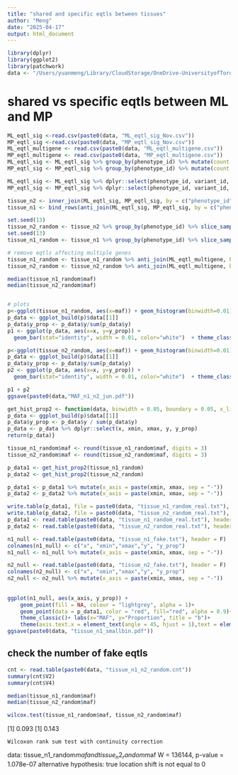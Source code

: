```yaml
---
title: "shared and specific eqtls between tissues"
author: "Meng"
date: "2025-04-17"
output: html_document
---
```


```r
library(dplyr)
library(ggplot2)
library(patchwork)
data <- "/Users/yuanmeng/Library/CloudStorage/OneDrive-UniversityofToronto/Manuscripts/rumex_eqtl/eqtl/"
```

# shared vs specific eqtls between ML and MP

```r
ML_eqtl_sig <-read.csv(paste0(data, "ML_eqtl_sig_Nov.csv"))
MP_eqtl_sig <-read.csv(paste0(data, "MP_eqtl_sig_Nov.csv"))
ML_eqtl_multigene <- read.csv(paste0(data, "ML_eqtl_multigene.csv"))
MP_eqtl_multigene <- read.csv(paste0(data, "MP_eqtl_multigene.csv"))
ML_eqtl_sig <- ML_eqtl_sig %>% group_by(phenotype_id) %>% mutate(count = n()) %>% ungroup() %>% filter(count <= 10) 
MP_eqtl_sig <- MP_eqtl_sig %>% group_by(phenotype_id) %>% mutate(count = n()) %>% ungroup() %>% filter(count <= 10) 

ML_eqtl_sig <- ML_eqtl_sig %>% dplyr::select(phenotype_id, variant_id, maf)
MP_eqtl_sig <- MP_eqtl_sig %>% dplyr::select(phenotype_id, variant_id, maf)

tissue_n2 <- inner_join(ML_eqtl_sig, MP_eqtl_sig, by = c("phenotype_id", "variant_id", "maf"))
tissue_n1 <- bind_rows(anti_join(ML_eqtl_sig, MP_eqtl_sig, by = c("phenotype_id", "variant_id", "maf")), anti_join(MP_eqtl_sig, ML_eqtl_sig, by = c("phenotype_id", "variant_id", "maf")))

set.seed(13) 
tissue_n2_random <- tissue_n2 %>% group_by(phenotype_id) %>% slice_sample(n = 1) # 157
set.seed(13) 
tissue_n1_random <- tissue_n1 %>% group_by(phenotype_id) %>% slice_sample(n = 1) # 2970

# remove eqtls affecting multiple genes 
tissue_n1_random <- tissue_n1_random %>% anti_join(ML_eqtl_multigene, by = c("variant_id")) %>% anti_join(MP_eqtl_multigene, by = c("variant_id")) %>% select(variant_id, maf) # 2838
tissue_n2_random <- tissue_n2_random %>% anti_join(ML_eqtl_multigene, by = c("variant_id")) %>% anti_join(MP_eqtl_multigene, by = c("variant_id")) %>% select(variant_id, maf) # 132

median(tissue_n1_random$maf)
median(tissue_n2_random$maf)


# plots
p<-ggplot(tissue_n1_random, aes(x=maf)) + geom_histogram(binwidth=0.01) 
p_data <- ggplot_build(p)$data[[1]]
p_data$y_prop <- p_data$y/sum(p_data$y)
p1 <- ggplot(p_data, aes(x=x, y=y_prop)) +
  geom_bar(stat="identity", width = 0.01, color="white")  + theme_classic() + ggtitle("a")+ labs(x="MAF", y="Proportion")+ theme(text = element_text(size = 10)) + ylim(0, 0.15) + expand_limits(x=0.5)+ geom_vline(xintercept=0.09322034, color = "red",linetype="dashed")

p<-ggplot(tissue_n2_random, aes(x=maf)) + geom_histogram(binwidth=0.01) 
p_data <- ggplot_build(p)$data[[1]]
p_data$y_prop <- p_data$y/sum(p_data$y) 
p2 <- ggplot(p_data, aes(x=x, y=y_prop)) +
  geom_bar(stat="identity", width = 0.01, color="white")  + theme_classic() + ggtitle("b")+ labs(x="MAF", y="Proportion")+ theme(text = element_text(size = 10)) + ylim(0, 0.15) + expand_limits(x=0.5) + geom_vline(xintercept=0.1428571, color = "red",linetype="dashed")

p1 + p2
ggsave(paste0(data,"MAF_n1_n2_jun.pdf"))
```



```r
get_hist_prop2 <- function(data, binwidth = 0.05, boundary = 0.05, x_limits = c(0.05, 0.5)) {p <- ggplot(data, aes(x = maf)) + geom_histogram(binwidth = binwidth, boundary = boundary) + scale_x_continuous(limits = x_limits)
p_data <- ggplot_build(p)$data[[1]]
p_data$y_prop <- p_data$y / sum(p_data$y)
p_data <- p_data %>% dplyr::select(x, xmin, xmax, y, y_prop)
return(p_data)}

tissue_n1_random$maf <- round(tissue_n1_random$maf, digits = 3)
tissue_n2_random$maf <- round(tissue_n2_random$maf, digits = 3)

p_data1 <- get_hist_prop2(tissue_n1_random)
p_data2 <- get_hist_prop2(tissue_n2_random)

p_data1 <- p_data1 %>% mutate(x_axis = paste(xmin, xmax, sep = "-"))
p_data2 <- p_data2 %>% mutate(x_axis = paste(xmin, xmax, sep = "-"))

write.table(p_data1, file = paste0(data, "tissue_n1_random_real.txt"), row.names = FALSE, quote = FALSE, sep = "\t", col.names = T) 
write.table(p_data2, file = paste0(data, "tissue_n2_random_real.txt"), row.names = FALSE, quote = FALSE, sep = "\t", col.names = T) 
p_data1 <- read.table(paste0(data, "tissue_n1_random_real.txt"), header = T)
p_data2 <- read.table(paste0(data, "tissue_n2_random_real.txt"), header = T)

n1_null <- read.table(paste0(data, "tissue_n1_fake.txt"), header = F)
colnames(n1_null) <- c("x", "xmin","xmax","y", "y_prop")
n1_null <- n1_null %>% mutate(x_axis = paste(xmin, xmax, sep = "-"))

n2_null <- read.table(paste0(data, "tissue_n2_fake.txt"), header = F)
colnames(n2_null) <- c("x", "xmin","xmax","y", "y_prop")
n2_null <- n2_null %>% mutate(x_axis = paste(xmin, xmax, sep = "-"))
 
 
ggplot(n1_null, aes(x_axis, y_prop)) + 
    geom_point(fill = NA, colour = "lightgrey", alpha = 1)+ 
    geom_point(data = p_data1, color = "red", fill="red", alpha = 0.9)+ 
    theme_classic()+ labs(x="MAF", y="Proportion", title = "b")+
    theme(axis.text.x = element_text(angle = 45, hjust = 1),text = element_text(size = 10))
ggsave(paste0(data, "tissue_n1_smallbin.pdf"))
```
## check the number of fake eqtls
```r
cnt <- read.table(paste0(data, "tissue_n1_n2_random.cnt"))
summary(cnt$V2)
summary(cnt$V4)
```
 
```r
median(tissue_n1_random$maf)
median(tissue_n2_random$maf)

wilcox.test(tissue_n1_random$maf, tissue_n2_random$maf)
```
[1] 0.093
[1] 0.143

	Wilcoxon rank sum test with continuity correction

data:  tissue_n1_random$maf and tissue_n2_random$maf
W = 136144, p-value = 1.078e-07
alternative hypothesis: true location shift is not equal to 0